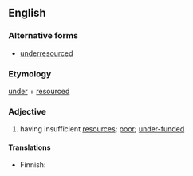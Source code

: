 ==English==

===Alternative forms===
* [[underresourced]]

===Etymology===
[[under]] + [[resourced]]

===Adjective===
{{en-adj}}

# {{lb|en|politically correct}} having insufficient [[resources]]; [[poor]]; [[under-funded]]

====Translations====
{{trans-top|having insufficient resources}}
* Finnish: {{t|fi|aliresursoitu}}
{{trans-mid}}
{{trans-bottom}}